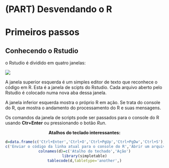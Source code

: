 # (PART) Desvendando o R {-}

# Primeiros passos {#primeiropasso}

## Conhecendo o Rstudio

o Rstudio é dividido em quatro janelas: 

![](imagens/rstudio.png)

A janela superior esquerda é um simples editor de texto que reconhece o código em R. Esta é a janela de scipts do Rstudio. Cada arquivo aberto pelo Rstudio é colocado numa nova aba dessa janela. 

A janela inferior esquerda mostra o próprio R em ação. Se trata do console do R, que mostra o andamento do processamento do R e suas mensagens.

Os comandos da janela de scripts pode ser passados para o console do R usando **Ctr+Enter** ou pressionando o botão *Run*.

<center>

**Atalhos do teclado interessantes:**

```r
d=data.frame(c('Ctrl+Enter','Ctrl+O','Ctrl+PgUp','Ctrl+PgDw','Ctrl+S'),
c('Enviar o código da linha atual para o console do R','Abrir um arquivo   ','Aba de scritp anterior','Aba de scritp seguinte','Salva o documento atual'))
colnames(d)=c('Atalho do techado','Ação')
library(simpletable)
tablecode(d,tabletype='another',)
```

</center>
